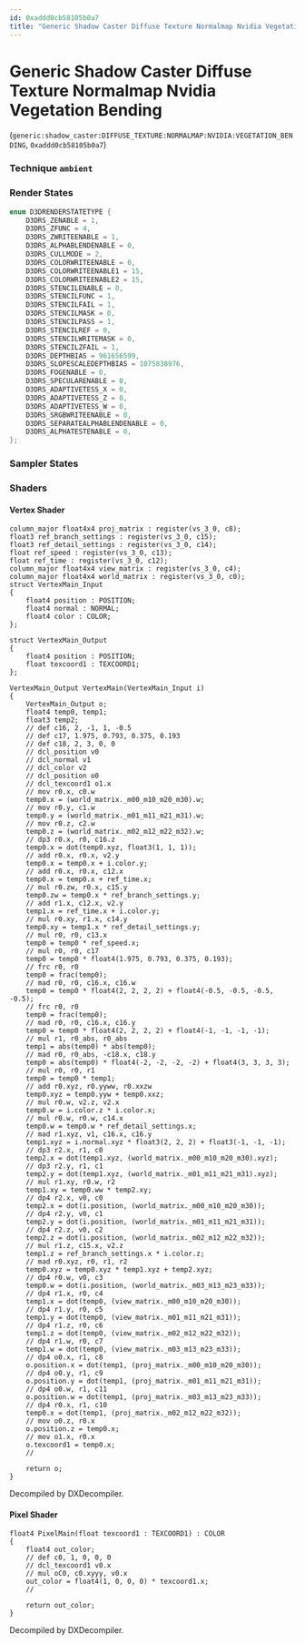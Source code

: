 ```yaml
---
id: 0xaddd0cb58105b0a7
title: "Generic Shadow Caster Diffuse Texture Normalmap Nvidia Vegetation Bending"
---
```


# Generic Shadow Caster Diffuse Texture Normalmap Nvidia Vegetation Bending
(`generic:shadow_caster:DIFFUSE_TEXTURE:NORMALMAP:NVIDIA:VEGETATION_BENDING`, `0xaddd0cb58105b0a7`)

### Technique `ambient`
### Render States
```cpp
enum D3DRENDERSTATETYPE {
	D3DRS_ZENABLE = 1,
	D3DRS_ZFUNC = 4,
	D3DRS_ZWRITEENABLE = 1,
	D3DRS_ALPHABLENDENABLE = 0,
	D3DRS_CULLMODE = 2,
	D3DRS_COLORWRITEENABLE = 0,
	D3DRS_COLORWRITEENABLE1 = 15,
	D3DRS_COLORWRITEENABLE2 = 15,
	D3DRS_STENCILENABLE = 0,
	D3DRS_STENCILFUNC = 1,
	D3DRS_STENCILFAIL = 1,
	D3DRS_STENCILMASK = 0,
	D3DRS_STENCILPASS = 1,
	D3DRS_STENCILREF = 0,
	D3DRS_STENCILWRITEMASK = 0,
	D3DRS_STENCILZFAIL = 1,
	D3DRS_DEPTHBIAS = 961656599,
	D3DRS_SLOPESCALEDEPTHBIAS = 1075838976,
	D3DRS_FOGENABLE = 0,
	D3DRS_SPECULARENABLE = 0,
	D3DRS_ADAPTIVETESS_X = 0,
	D3DRS_ADAPTIVETESS_Z = 0,
	D3DRS_ADAPTIVETESS_W = 0,
	D3DRS_SRGBWRITEENABLE = 0,
	D3DRS_SEPARATEALPHABLENDENABLE = 0,
	D3DRS_ALPHATESTENABLE = 0,
};
```
### Sampler States
### Shaders
#### Vertex Shader
```hlsl
column_major float4x4 proj_matrix : register(vs_3_0, c8);
float3 ref_branch_settings : register(vs_3_0, c15);
float3 ref_detail_settings : register(vs_3_0, c14);
float ref_speed : register(vs_3_0, c13);
float ref_time : register(vs_3_0, c12);
column_major float4x4 view_matrix : register(vs_3_0, c4);
column_major float4x4 world_matrix : register(vs_3_0, c0);
struct VertexMain_Input
{
    float4 position : POSITION;
    float4 normal : NORMAL;
    float4 color : COLOR;
};

struct VertexMain_Output
{
    float4 position : POSITION;
    float texcoord1 : TEXCOORD1;
};

VertexMain_Output VertexMain(VertexMain_Input i)
{
    VertexMain_Output o;
    float4 temp0, temp1;
    float3 temp2;
    // def c16, 2, -1, 1, -0.5
    // def c17, 1.975, 0.793, 0.375, 0.193
    // def c18, 2, 3, 0, 0
    // dcl_position v0
    // dcl_normal v1
    // dcl_color v2
    // dcl_position o0
    // dcl_texcoord1 o1.x
    // mov r0.x, c0.w
    temp0.x = (world_matrix._m00_m10_m20_m30).w;
    // mov r0.y, c1.w
    temp0.y = (world_matrix._m01_m11_m21_m31).w;
    // mov r0.z, c2.w
    temp0.z = (world_matrix._m02_m12_m22_m32).w;
    // dp3 r0.x, r0, c16.z
    temp0.x = dot(temp0.xyz, float3(1, 1, 1));
    // add r0.x, r0.x, v2.y
    temp0.x = temp0.x + i.color.y;
    // add r0.x, r0.x, c12.x
    temp0.x = temp0.x + ref_time.x;
    // mul r0.zw, r0.x, c15.y
    temp0.zw = temp0.x * ref_branch_settings.y;
    // add r1.x, c12.x, v2.y
    temp1.x = ref_time.x + i.color.y;
    // mul r0.xy, r1.x, c14.y
    temp0.xy = temp1.x * ref_detail_settings.y;
    // mul r0, r0, c13.x
    temp0 = temp0 * ref_speed.x;
    // mul r0, r0, c17
    temp0 = temp0 * float4(1.975, 0.793, 0.375, 0.193);
    // frc r0, r0
    temp0 = frac(temp0);
    // mad r0, r0, c16.x, c16.w
    temp0 = temp0 * float4(2, 2, 2, 2) + float4(-0.5, -0.5, -0.5, -0.5);
    // frc r0, r0
    temp0 = frac(temp0);
    // mad r0, r0, c16.x, c16.y
    temp0 = temp0 * float4(2, 2, 2, 2) + float4(-1, -1, -1, -1);
    // mul r1, r0_abs, r0_abs
    temp1 = abs(temp0) * abs(temp0);
    // mad r0, r0_abs, -c18.x, c18.y
    temp0 = abs(temp0) * float4(-2, -2, -2, -2) + float4(3, 3, 3, 3);
    // mul r0, r0, r1
    temp0 = temp0 * temp1;
    // add r0.xyz, r0.yyww, r0.xxzw
    temp0.xyz = temp0.yyw + temp0.xxz;
    // mul r0.w, v2.z, v2.x
    temp0.w = i.color.z * i.color.x;
    // mul r0.w, r0.w, c14.x
    temp0.w = temp0.w * ref_detail_settings.x;
    // mad r1.xyz, v1, c16.x, c16.y
    temp1.xyz = i.normal.xyz * float3(2, 2, 2) + float3(-1, -1, -1);
    // dp3 r2.x, r1, c0
    temp2.x = dot(temp1.xyz, (world_matrix._m00_m10_m20_m30).xyz);
    // dp3 r2.y, r1, c1
    temp2.y = dot(temp1.xyz, (world_matrix._m01_m11_m21_m31).xyz);
    // mul r1.xy, r0.w, r2
    temp1.xy = temp0.ww * temp2.xy;
    // dp4 r2.x, v0, c0
    temp2.x = dot(i.position, (world_matrix._m00_m10_m20_m30));
    // dp4 r2.y, v0, c1
    temp2.y = dot(i.position, (world_matrix._m01_m11_m21_m31));
    // dp4 r2.z, v0, c2
    temp2.z = dot(i.position, (world_matrix._m02_m12_m22_m32));
    // mul r1.z, c15.x, v2.z
    temp1.z = ref_branch_settings.x * i.color.z;
    // mad r0.xyz, r0, r1, r2
    temp0.xyz = temp0.xyz * temp1.xyz + temp2.xyz;
    // dp4 r0.w, v0, c3
    temp0.w = dot(i.position, (world_matrix._m03_m13_m23_m33));
    // dp4 r1.x, r0, c4
    temp1.x = dot(temp0, (view_matrix._m00_m10_m20_m30));
    // dp4 r1.y, r0, c5
    temp1.y = dot(temp0, (view_matrix._m01_m11_m21_m31));
    // dp4 r1.z, r0, c6
    temp1.z = dot(temp0, (view_matrix._m02_m12_m22_m32));
    // dp4 r1.w, r0, c7
    temp1.w = dot(temp0, (view_matrix._m03_m13_m23_m33));
    // dp4 o0.x, r1, c8
    o.position.x = dot(temp1, (proj_matrix._m00_m10_m20_m30));
    // dp4 o0.y, r1, c9
    o.position.y = dot(temp1, (proj_matrix._m01_m11_m21_m31));
    // dp4 o0.w, r1, c11
    o.position.w = dot(temp1, (proj_matrix._m03_m13_m23_m33));
    // dp4 r0.x, r1, c10
    temp0.x = dot(temp1, (proj_matrix._m02_m12_m22_m32));
    // mov o0.z, r0.x
    o.position.z = temp0.x;
    // mov o1.x, r0.x
    o.texcoord1 = temp0.x;
    // 

    return o;
}
```
Decompiled by DXDecompiler.
#### Pixel Shader
```hlsl
float4 PixelMain(float texcoord1 : TEXCOORD1) : COLOR
{
    float4 out_color;
    // def c0, 1, 0, 0, 0
    // dcl_texcoord1 v0.x
    // mul oC0, c0.xyyy, v0.x
    out_color = float4(1, 0, 0, 0) * texcoord1.x;
    // 

    return out_color;
}
```
Decompiled by DXDecompiler.
